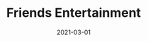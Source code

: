 ---
title: Friends Entertainment
date: 2021-03-01
description: Friends Entertainment is a partner for clients in any industry that fulfills their particular needs. The website is the new face of the company for their new ideas and purpose
link: https://friends.co.id
img: friends.png
uses:
  - "Laravel"
  - "Bootstrap 5"
published: true
---
